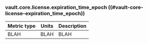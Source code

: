 ### vault.core.license.expiration_time_epoch ((#vault-core-license-expiration_time_epoch))

Metric type | Units | Description
----------- | ----- | -----------
BLAH     | BLAH    | BLAH